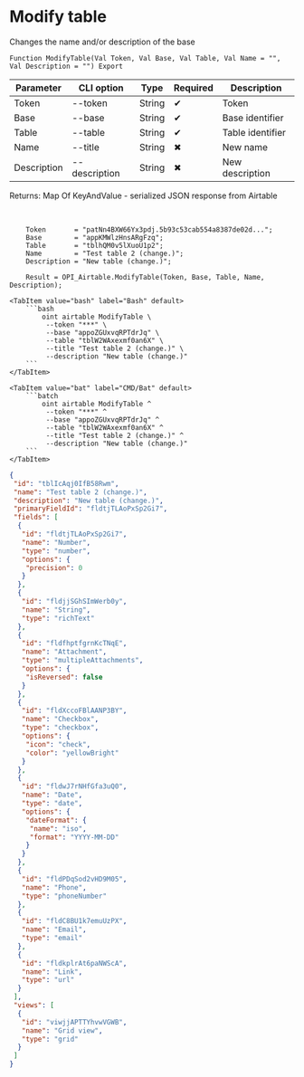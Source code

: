 ﻿---
sidebar_position: 2
description: Modify table and other functions to work with Airtable in the Open Integration Package, a free open-source integration library for 1C:Enterprise 8, OneScript and CLI
keywords: [1C, 1С, 1С:Enterprise, 1С:Enterprise 8.3, API, Integration, Services, Exchange, OneScript, CLI, Airtable]
---


# Modify table
 Changes the name and/or description of the base



`Function ModifyTable(Val Token, Val Base, Val Table, Val Name = "", Val Description = "") Export`

  | Parameter | CLI option | Type | Required | Description |
  |-|-|-|-|-|
  | Token | --token | String | &#x2714; | Token |
  | Base | --base | String | &#x2714; | Base identifier |
  | Table | --table | String | &#x2714; | Table identifier |
  | Name | --title | String | &#x2716; | New name |
  | Description | --description | String | &#x2716; | New description |

  
  Returns:  Map Of KeyAndValue - serialized JSON response from Airtable

<br/>




```bsl title="1C:Enterprise/OneScript code example"
    Token       = "patNn4BXW66Yx3pdj.5b93c53cab554a8387de02d...";
    Base        = "appKMWlzHnsARgFzq";
    Table       = "tblhQM0v5lXuoU1p2";
    Name        = "Test table 2 (change.)";
    Description = "New table (change.)";

    Result = OPI_Airtable.ModifyTable(Token, Base, Table, Name, Description);
```
 

 <Tabs>
  
    <TabItem value="bash" label="Bash" default>
        ```bash
            oint airtable ModifyTable \
             --token "***" \
             --base "appoZGUxvqRPTdrJq" \
             --table "tblW2WAxexmf0an6X" \
             --title "Test table 2 (change.)" \
             --description "New table (change.)"
        ```
    </TabItem>
  
    <TabItem value="bat" label="CMD/Bat" default>
        ```batch
            oint airtable ModifyTable ^
             --token "***" ^
             --base "appoZGUxvqRPTdrJq" ^
             --table "tblW2WAxexmf0an6X" ^
             --title "Test table 2 (change.)" ^
             --description "New table (change.)"
        ```
    </TabItem>
</Tabs>


```json title="Result"
{
 "id": "tblIcAqj0IfB58Rwm",
 "name": "Test table 2 (change.)",
 "description": "New table (change.)",
 "primaryFieldId": "fldtjTLAoPxSp2Gi7",
 "fields": [
  {
   "id": "fldtjTLAoPxSp2Gi7",
   "name": "Number",
   "type": "number",
   "options": {
    "precision": 0
   }
  },
  {
   "id": "fldjjSGhSImWerb0y",
   "name": "String",
   "type": "richText"
  },
  {
   "id": "fldfhptfgrnKcTNqE",
   "name": "Attachment",
   "type": "multipleAttachments",
   "options": {
    "isReversed": false
   }
  },
  {
   "id": "fldXccoFBlAANP3BY",
   "name": "Checkbox",
   "type": "checkbox",
   "options": {
    "icon": "check",
    "color": "yellowBright"
   }
  },
  {
   "id": "fldwJ7rNHfGfa3uQ0",
   "name": "Date",
   "type": "date",
   "options": {
    "dateFormat": {
     "name": "iso",
     "format": "YYYY-MM-DD"
    }
   }
  },
  {
   "id": "fldPDqSod2vHD9M05",
   "name": "Phone",
   "type": "phoneNumber"
  },
  {
   "id": "fldC8BU1k7emuUzPX",
   "name": "Email",
   "type": "email"
  },
  {
   "id": "fldkplrAt6paNWScA",
   "name": "Link",
   "type": "url"
  }
 ],
 "views": [
  {
   "id": "viwjjAPTTYhvwVGWB",
   "name": "Grid view",
   "type": "grid"
  }
 ]
}
```
